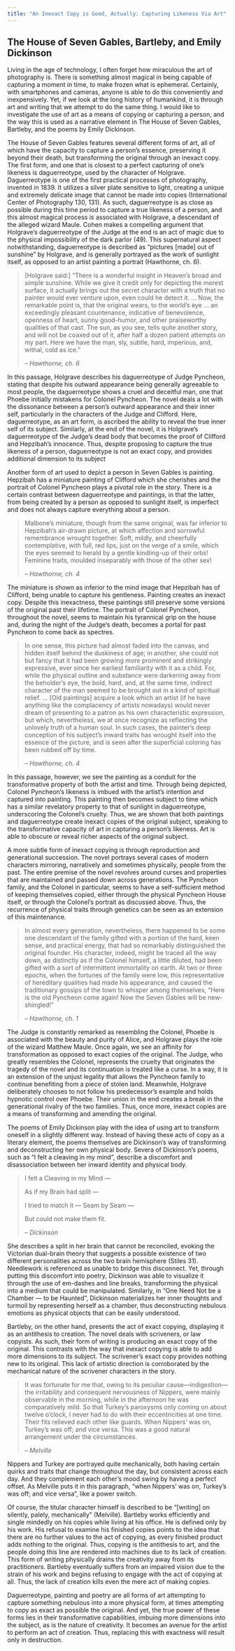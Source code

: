 ```yaml
---
title: "An Inexact Copy is Good, Actually: Capturing Likeness Via Art"
---
```


## The House of Seven Gables, Bartleby, and Emily Dickinson {.unnumbered .unlisted}

Living in the age of technology, I often forget how miraculous the art of photography is. There is something almost magical in being capable of capturing a moment in time, to make frozen what is ephemeral. Certainly, with smartphones and cameras, anyone is able to do this conveniently and inexpensively. Yet, if we look at the long history of humankind, it is through art and writing that we attempt to do the same thing. I would like to investigate the use of art as a means of copying or capturing a person, and the way this is used as a narrative element in The House of Seven Gables, Bartleby, and the poems by Emily Dickinson.

The House of Seven Gables features several different forms of art, all of which have the capacity to capture a person’s essence, preserving it beyond their death, but transforming the original through an inexact copy. The first form, and one that is closest to a perfect capturing of one’s likeness is daguerreotype, used by the character of Holgrave. Daguerreotype is one of the first practical processes of photography, invented in 1839. It utilizes a silver plate sensitive to light, creating a unique and extremely delicate image that cannot be made into copies (International Center of Photography 130, 131). As such, daguerreotype is as close as possible during this time period to capture a true likeness of a person, and this almost magical process is associated with Holgrave, a descendant of the alleged wizard Maule. Cohen makes a compelling argument that Holgrave’s daguerreotype of the Judge at the end is an act of magic due to the physical impossibility of the dark parlor (49). This supernatural aspect notwithstanding, daguerreotype is described as “pictures [made] out of sunshine” by Holgrave, and is generally portrayed as the work of sunlight itself, as opposed to an artist painting a portrait (Hawthorne, ch. 6). 

> [Holgrave said:] “There is a wonderful insight in Heaven’s broad and simple sunshine. While we give it credit only for depicting the merest surface, it actually brings out the secret character with a truth that no painter would ever venture upon, even could he detect it. … Now, the remarkable point is, that the original wears, to the world’s eye … an exceedingly pleasant countenance, indicative of benevolence, openness of heart, sunny good-humor, and other praiseworthy qualities of that cast. The sun, as you see, tells quite another story, and will not be coaxed out of it, after half a dozen patient attempts on my part. Here we have the man, sly, subtle, hard, imperious, and, withal, cold as ice.” 
> 
> -- *Hawthorne, ch. 6*

In this passage, Holgrave describes his daguerreotype of Judge Pyncheon, stating that despite his outward appearance being generally agreeable to most people, the daguerreotype shows a cruel and deceitful man, one that Phoebe initially mistakens for Colonel Pyncheon. The novel deals a lot with the dissonance between a person’s outward appearance and their inner self, particularly in the characters of the Judge and Clifford. Here, daguerreotype, as an art form, is ascribed the ability to reveal the true inner self of its subject. Similarly, at the end of the novel, it is Holgrave’s daguerreotype of the Judge’s dead body that becomes the proof of Clifford and Hepzibah’s innocence. Thus, despite proposing to capture the true likeness of a person, daguerreotype is not an exact copy, and provides additional dimension to its subject
	
Another form of art used to depict a person in Seven Gables is painting. Hepzibah has a miniature painting of Clifford which she cherishes and the portrait of Colonel Pyncheon plays a pivotal role in the story. There is a certain contrast between daguerreotype and paintings, in that the latter, from being created by a person as opposed to sunlight itself, is imperfect and does not always capture everything about a person. 

> Malbone’s miniature, though from the same original, was far inferior to Hepzibah’s air-drawn picture, at which affection and sorrowful remembrance wrought together. Soft, mildly, and cheerfully contemplative, with full, red lips, just on the verge of a smile, which the eyes seemed to herald by a gentle kindling-up of their orbs! Feminine traits, moulded inseparably with those of the other sex! 
> 
> -- *Hawthorne, ch. 4*

The miniature is shown as inferior to the mind image that Hepzibah has of Clifford, being unable to capture his gentleness. Painting creates an inexact copy. Despite this inexactness, these paintings still preserve some versions of the original past their lifetime. The portrait of Colonel Pyncheon, throughout the novel, seems to maintain his tyrannical grip on the house and, during the night of the Judge’s death, becomes a portal for past Pyncheon to come back as spectres.  

> In one sense, this picture had almost faded into the canvas, and hidden itself behind the duskiness of age; in another, she could not but fancy that it had been growing more prominent and strikingly expressive, ever since her earliest familiarity with it as a child. For, while the physical outline and substance were darkening away from the beholder’s eye, the bold, hard, and, at the same time, indirect character of the man seemed to be brought out in a kind of spiritual relief. … [Old paintings] acquire a look which an artist (if he have anything like the complacency of artists nowadays) would never dream of presenting to a patron as his own characteristic expression, but which, nevertheless, we at once recognize as reflecting the unlovely truth of a human soul. In such cases, the painter’s deep conception of his subject’s inward traits has wrought itself into the essence of the picture, and is seen after the superficial coloring has been rubbed off by time. 
>
> -- *Hawthorne, ch. 4*

In this passage, however, we see the painting as a conduit for the transformative property of both the artist and time. Through being depicted, Colonel Pyncheon’s likeness is imbued with the artist’s intention and captured into painting. This painting then becomes subject to time which has a similar revelatory property to that of sunlight in daguerreotype, underscoring the Colonel’s cruelty. Thus, we are shown that both paintings and daguerreotype create inexact copies of the original subject, speaking to the transformative capacity of art in capturing a person’s likeness. Art is able to obscure or reveal richer aspects of the original subject. 
	
A more subtle form of inexact copying is through reproduction and generational succession. The novel portrays several cases of modern characters mirroring, narratively and sometimes physically, people from the past. The entire premise of the novel revolves around curses and properties that are maintained and passed down across generations. The Pyncheon family, and the Colonel in particular, seems to have a self-sufficient method of keeping themselves copied, either through the physical Pyncheon House itself, or through the Colonel’s portrait as discussed above. Thus, the recurrence of physical traits through genetics can be seen as an extension of this maintenance. 

> In almost every generation, nevertheless, there happened to be some one descendant of the family gifted with a portion of the hard, keen sense, and practical energy, that had so remarkably distinguished the original founder. His character, indeed, might be traced all the way down, as distinctly as if the Colonel himself, a little diluted, had been gifted with a sort of intermittent immortality on earth. At two or three epochs, when the fortunes of the family were low, this representative of hereditary qualities had made his appearance, and caused the traditionary gossips of the town to whisper among themselves, “Here is the old Pyncheon come again! Now the Seven Gables will be new-shingled!” 
> 
> -- *Hawthorne, ch. 1*

The Judge is constantly remarked as resembling the Colonel, Phoebe is associated with the beauty and purity of Alice, and Holgrave plays the role of the wizard Matthew Maule. Once again, we see an affinity for transformation as opposed to exact copies of the original. The Judge, who greatly resembles the Colonel, represents the cruelty that originates the tragedy of the novel and its continuation is treated like a curse. In a way, it is an extension of the unjust legality that allows the Pyncheon family to continue benefiting from a piece of stolen land. Meanwhile, Holgrave deliberately chooses to not follow his predecessor’s example and holds hypnotic control over Phoebe. Their union in the end creates a break in the generational rivalry of the two families. Thus, once more, inexact copies are a means of transforming and amending the original.

The poems of Emily Dickinson play with the idea of using art to transform oneself in a slightly different way. Instead of having these acts of copy as a literary element, the poems themselves are Dickinson's way of transforming and deconstructing her own physical body. Severa of Dickinson’s poems, such as “I felt a cleaving in my mind”, describe a discomfort and disassociation between her inward identity and physical body.

> I felt a Cleaving in my Mind —
>
> As if my Brain had split —
>
> I tried to match it — Seam by Seam —
>
> But could not make them fit. 
>
> -- *Dickinson*

She describes a split in her brain that cannot be reconciled, evoking the Victorian dual-brain theory that suggests a possible existence of two different personalities across the two brain hemisphere (Stiles 31). Needlework is referenced as unable to bridge this disconnect. Yet, through putting this discomfort into poetry, Dickinson was able to visualize it through the use of em-dashes and line breaks, transforming the physical into a medium that could be manipulated. Similarly, in “One Need Not be a Chamber — to be Haunted”, Dickinson materializes her inner thoughts and turmoil by representing herself as a chamber, thus deconstructing nebulous emotions as physical objects that can be easily understood.

Bartleby, on the other hand, presents the act of exact copying, displaying it as an antithesis to creation. The novel deals with scriveners, or law copyists. As such, their form of writing is producing an exact copy of the original. This contrasts with the way that inexact copying is able to add more dimensions to its subject. The scrivener’s exact copy provides nothing new to its original. This lack of artistic direction is corroborated by the mechanical nature of the scrivener characters in the story. 

> It was fortunate for me that, owing to its peculiar cause—indigestion— the irritability and consequent nervousness of Nippers, were mainly observable in the morning, while in the afternoon he was comparatively mild. So that Turkey’s paroxysms only coming on about twelve o’clock, I never had to do with their eccentricities at one time. Their fits relieved each other like guards. When Nippers’ was on, Turkey’s was off; and vice versa. This was a good natural arrangement under the circumstances. 
> 
> -- *Melville*

Nippers and Turkey are portrayed quite mechanically, both having certain quirks and traits that change throughout the day, but consistent across each day. And they complement each other’s mood swing by having a perfect offset. As Melville puts it in this paragraph, “when Nippers’ was on, Turkey’s was off; and vice versa”, like a power switch. 

Of course, the titular character himself is described to be “[writing] on silently, palely, mechanically” (Melville). Bartleby works efficiently and single mindedly on his copies while living at his office. He is defined only by his work. His refusal to examine his finished copies points to the idea that there are no further values to the act of copying, as every finished product adds nothing to the original. Thus, copying is the antithesis to art, and the people doing this line are rendered into machines due to its lack of creation. This form of writing physically drains the creativity away from its practitioners. Bartleby eventually suffers from an impaired vision due to the strain of his work and begins refusing to engage with the act of copying at all. Thus, the lack of creation kills even the mere act of making copies. 

Daguerreotype, painting and poetry are all forms of art attempting to capture something nebulous into a more physical form, at times attempting to copy as exact as possible the original. And yet, the true power of these forms lies in their transformative capabilities, imbuing more dimensions into the subject, as is the nature of creativity. It becomes an avenue for the artist to perform an act of creation. Thus, replacing this with exactness will result only in destruction.